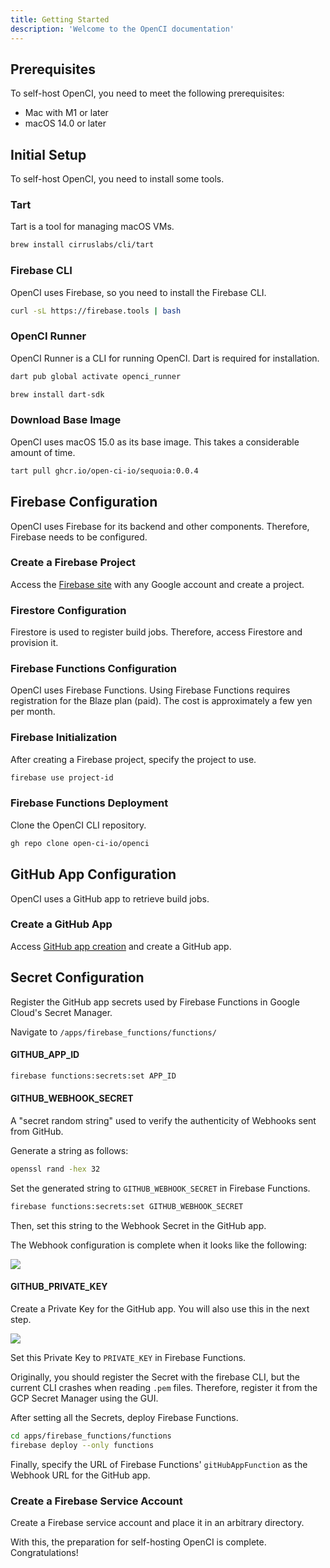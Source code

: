 ```yaml
---
title: Getting Started
description: 'Welcome to the OpenCI documentation'
---
```


## Prerequisites

To self-host OpenCI, you need to meet the following prerequisites:

- Mac with M1 or later
- macOS 14.0 or later

## Initial Setup

To self-host OpenCI, you need to install some tools.

### Tart

Tart is a tool for managing macOS VMs.

<CodeGroup>

  ```bash macOS
  brew install cirruslabs/cli/tart
  ```

</CodeGroup>

### Firebase CLI

OpenCI uses Firebase, so you need to install the Firebase CLI.

<CodeGroup>

  ```bash macOS
  curl -sL https://firebase.tools | bash
  ```

</CodeGroup>

### OpenCI Runner

OpenCI Runner is a CLI for running OpenCI. Dart is required for installation.

<CodeGroup>

  ```bash macOS
  dart pub global activate openci_runner
  ```

  ```bash install Dart
  brew install dart-sdk
  ```

</CodeGroup>

### Download Base Image

OpenCI uses macOS 15.0 as its base image. This takes a considerable amount of time.

<CodeGroup>

  ```bash macOS
tart pull ghcr.io/open-ci-io/sequoia:0.0.4
  ```

</CodeGroup>

## Firebase Configuration

OpenCI uses Firebase for its backend and other components. Therefore, Firebase needs to be configured.

### Create a Firebase Project

Access the [Firebase site](https://console.firebase.google.com/) with any Google account and create a project.

### Firestore Configuration

Firestore is used to register build jobs. Therefore, access Firestore and provision it.

### Firebase Functions Configuration

OpenCI uses Firebase Functions. Using Firebase Functions requires registration for the Blaze plan (paid). The cost is approximately a few yen per month.

### Firebase Initialization

After creating a Firebase project, specify the project to use.

<CodeGroup>

  ```bash macOS
  firebase use project-id
  ```

</CodeGroup>


### Firebase Functions Deployment

Clone the OpenCI CLI repository.
<CodeGroup>

  ```bash macOS
  gh repo clone open-ci-io/openci
  ```

</CodeGroup>

## GitHub App Configuration

OpenCI uses a GitHub app to retrieve build jobs.

### Create a GitHub App

Access [GitHub app creation](https://github.com/settings/apps/new) and create a GitHub app.

## Secret Configuration

Register the GitHub app secrets used by Firebase Functions in Google Cloud's Secret Manager.

Navigate to `/apps/firebase_functions/functions/`

#### GITHUB_APP_ID

<CodeGroup>

  ```bash macOS
  firebase functions:secrets:set APP_ID
  ```

</CodeGroup>

#### GITHUB_WEBHOOK_SECRET

A "secret random string" used to verify the authenticity of Webhooks sent from GitHub.

Generate a string as follows:

<CodeGroup>

  ```bash macOS
  openssl rand -hex 32
  ```

</CodeGroup>

Set the generated string to `GITHUB_WEBHOOK_SECRET` in Firebase Functions.

<CodeGroup>

  ```bash macOS
  firebase functions:secrets:set GITHUB_WEBHOOK_SECRET
  ```

</CodeGroup>

Then, set this string to the Webhook Secret in the GitHub app.

The Webhook configuration is complete when it looks like the following:

<Frame >
  <img src="/images/webhook_setup.png" />
</Frame>

#### GITHUB_PRIVATE_KEY

Create a Private Key for the GitHub app. You will also use this in the next step.

<Frame >
  <img src="/images/github_private_key.png" />
</Frame>

Set this Private Key to `PRIVATE_KEY` in Firebase Functions.

Originally, you should register the Secret with the firebase CLI, but the current CLI crashes when reading `.pem` files. Therefore, register it from the GCP Secret Manager using the GUI.

After setting all the Secrets, deploy Firebase Functions.

<CodeGroup>

  ```bash macOS
  cd apps/firebase_functions/functions
  firebase deploy --only functions
  ```

</CodeGroup>

Finally, specify the URL of Firebase Functions' `gitHubAppFunction` as the Webhook URL for the GitHub app.

### Create a Firebase Service Account

Create a Firebase service account and place it in an arbitrary directory.

With this, the preparation for self-hosting OpenCI is complete. Congratulations!